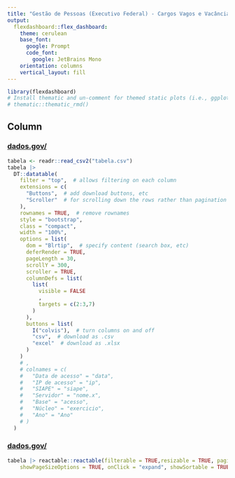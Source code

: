 ```yaml
---
title: "Gestão de Pessoas (Executivo Federal) - Cargos Vagos e Vacâncias"
output: 
  flexdashboard::flex_dashboard:
    theme: cerulean
    base_font:
      google: Prompt
      code_font:
        google: JetBrains Mono
    orientation: columns
    vertical_layout: fill
---
```


```r
library(flexdashboard)
# Install thematic and un-comment for themed static plots (i.e., ggplot2)
# thematic::thematic_rmd()
```


Column {.tabset data-width=400, data-height=400}
-----------------------------------------------------------------------

### [dados.gov/](https://dados.gov.br/dados/conjuntos-dados/gesto-de-pessoas-executivo-federal---cargos-vagos-e-vacncias)

```r

tabela <- readr::read_csv2("tabela.csv")
tabela |> 
  DT::datatable(
    filter = "top",  # allows filtering on each column
    extensions = c(
      "Buttons",  # add download buttons, etc
      "Scroller"  # for scrolling down the rows rather than pagination
    ),
    rownames = TRUE,  # remove rownames
    style = "bootstrap",
    class = "compact",
    width = "100%",
    options = list(
      dom = "Blrtip",  # specify content (search box, etc)
      deferRender = TRUE,
      pageLength = 30,
      scrollY = 300,
      scroller = TRUE,
      columnDefs = list(
        list(
          visible = FALSE
          ,
          targets = c(2:3,7)
        )
      ), 
      buttons = list(
        I("colvis"),  # turn columns on and off
        "csv",  # download as .csv
        "excel"  # download as .xlsx
      )
    )
    # ,
    # colnames = c(
    #   "Data de acesso" = "data",
    #   "IP de acesso" = "ip",
    #   "SIAPE" = "siape",
    #   "Servidor" = "nome.x",
    #   "Base" = "acesso",
    #   "Núcleo" = "exercicio",
    #   "Ano" = "Ano"
    # )
  )
```


### [dados.gov/](https://dados.gov.br/dados/conjuntos-dados/gesto-de-pessoas-executivo-federal---cargos-vagos-e-vacncias)

```r
tabela |> reactable::reactable(filterable = TRUE,resizable = TRUE, paginationType = "simple", defaultPageSize = 30,
    showPageSizeOptions = TRUE, onClick = "expand", showSortable = TRUE, compact = TRUE,groupBy = c("NOME_ORGAO","NOME_CARGO")) 
```

